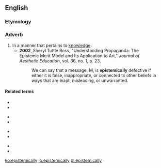 ==English==

===Etymology===
{{suffix|en|epistemic|ally}}

===Adverb===
{{en-adv}}

# In a manner that pertains to [[knowledge]].
#* '''2002''', Sheryl Tuttle Ross, "Understanding Propaganda: The Epistemic Merit Model and Its Application to Art," ''Journal of Aesthetic Education'', vol. 36, no. 1, p. 23,
#*: We can say that a message, M, is '''epistemically''' defective if either it is false, inappropriate, or connected to other beliefs in ways that are inapt, misleading, or unwarranted.

====Related terms====
{{rel-top4}}
* {{l|en|episteme}}
* {{l|en|epistemic}}
{{rel-mid4}}
* {{l|en|epistemics}}
* {{l|en|epistemological}}
{{rel-mid4}}
* {{l|en|epistemologically}}
* {{l|en|epistemologist}}
{{rel-mid4}}
* {{l|en|epistemology}}
* {{l|en|epistemonical}}
{{rel-bottom}}

[[ko:epistemically]]
[[io:epistemically]]
[[pl:epistemically]]